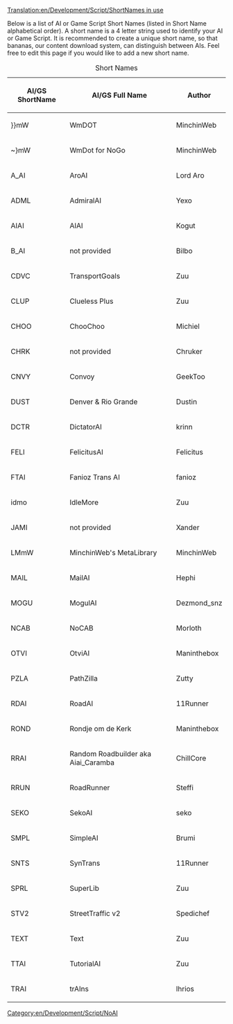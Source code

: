 [[Translation:en/Development/Script/ShortNames in use]]
{{en/Development/Script/Navigation}}

Below is a list of AI or Game Script Short Names (listed in Short Name alphabetical order).  A short name is a 4 letter string used to identify your AI or Game Script.  It is recommended to create a unique short name, so that bananas, our content download system, can distinguish between AIs.  Feel free to edit this page if you would like to add a new short name.

{|border="1" padding="4" class="wikitable sortable"
|+ Short Names
!scope="col" | AI/GS ShortName
!scope="col" class="unsortable"| AI/GS Full Name
!scope="col" class="unsortable"| Author
|-
| }}mW || WmDOT || MinchinWeb
|-
| ~}mW || WmDot for NoGo || MinchinWeb
|-
| A_AI || AroAI || Lord Aro
|-
| ADML || AdmiralAI || Yexo
|-
| AIAI || AIAI || Kogut
|-
| B_AI || not provided || Bilbo
|-
| CDVC || TransportGoals || Zuu
|-
| CLUP || Clueless Plus || Zuu
|-
| CHOO || ChooChoo || Michiel
|-
| CHRK || not provided || Chruker
|-
| CNVY || Convoy || GeekToo
|-
| DUST || Denver & Rio Grande || Dustin
|-
| DCTR || DictatorAI || krinn
|-
| FELI || FelicitusAI || Felicitus
|-
| FTAI || Fanioz Trans AI || fanioz
|-
| idmo || IdleMore || Zuu
|-
| JAMI || not provided || Xander
|-
| LMmW || MinchinWeb's MetaLibrary || MinchinWeb
|-
| MAIL || MailAI || Hephi
|-
| MOGU || MogulAI || Dezmond_snz
|-
| NCAB || NoCAB || Morloth
|-
| OTVI || OtviAI || Maninthebox
|-
| PZLA || PathZilla || Zutty
|-
| RDAI || RoadAI || 11Runner
|-
| ROND || Rondje om de Kerk || Maninthebox
|-
| RRAI || Random Roadbuilder aka Aiai_Caramba || ChillCore
|-
| RRUN || RoadRunner || Steffi
|-
| SEKO || SekoAI || seko
|-
| SMPL || SimpleAI || Brumi
|-
| SNTS || SynTrans || 11Runner
|-
| SPRL || SuperLib || Zuu
|-
| STV2 || StreetTraffic v2 || Spedichef
|-
| TEXT || Text || Zuu
|-
| TTAI || TutorialAI || Zuu
|-
| TRAI || trAIns || lhrios
|}

[[Category:en/Development/Script/NoAI]]